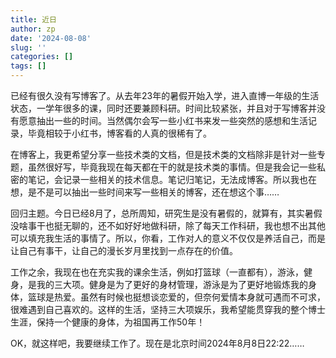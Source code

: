 ```yaml
---
title: 近日
author: zp
date: '2024-08-08'
slug: ''
categories: []
tags: []
---
```


已经有很久没有写博客了。从去年23年的暑假开始入学，进入直博一年级的生活状态，一学年很多的课，同时还要兼顾科研。时间比较紧张，并且对于写博客并没有愿意抽出一些的时间。当然偶尔会写一些小红书来发一些突然的感想和生活记录，毕竟相较于小红书，博客看的人真的很稀有了。

在博客上，我更希望分享一些技术类的文档，但是技术类的文档除非是针对一些专题，虽然很好写，毕竟我现在每天都在干的就是技术类的事情。但是我会记一些私密的笔记，会记录一些相关的技术信息。笔记归笔记，无法成博客。所以我也在想，是不是可以抽出一些时间来写一些相关的博客，还在想这个事......

回归主题。今日已经8月了，总所周知，研究生是没有暑假的，就算有，其实暑假没啥事干也挺无聊的，还不如好好地做科研，除了每天工作科研，我也想不出其他可以填充我生活的事情了。所以，你看，工作对人的意义不仅仅是养活自己，而是让自己有事干，让自己的漫长岁月里找到一点存在的价值。

工作之余，我现在也在充实我的课余生活，例如打篮球（一直都有），游泳，健身，是我的三大项。健身是为了更好的身材管理，游泳是为了更好地锻炼我的身体，篮球是热爱。虽然有时候也挺想谈恋爱的，但奈何爱情本身就可遇而不可求，很难遇到自己喜欢的。这样的生活，坚持三大项娱乐，我希望能贯穿我的整个博士生涯，保持一个健康的身体，为祖国再工作50年！

OK，就这样吧，我要继续工作了。现在是北京时间2024年8月8日22:22......
